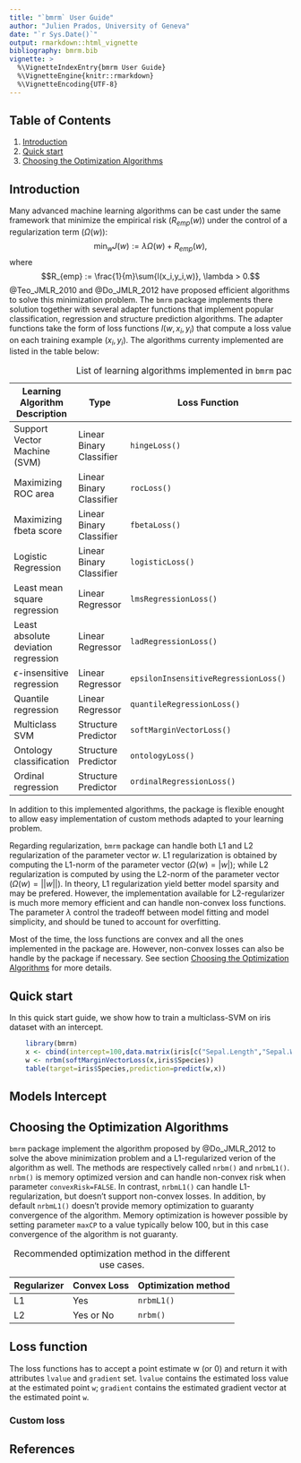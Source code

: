 ```yaml
---
title: "`bmrm` User Guide"
author: "Julien Prados, University of Geneva"
date: "`r Sys.Date()`"
output: rmarkdown::html_vignette
bibliography: bmrm.bib
vignette: >
  %\VignetteIndexEntry{bmrm User Guide}
  %\VignetteEngine{knitr::rmarkdown}
  %\VignetteEncoding{UTF-8}
---
```



## Table of Contents
1. [Introduction](#introduction)
2. [Quick start](#quick-start)
3. [Choosing the Optimization Algorithms](#choosing-the-optimization-algorithms)


## Introduction
Many advanced machine learning algorithms can be cast under the same framework that minimize the empirical risk ($R_{emp}(w)$) under the control of a regularization term ($\Omega(w)$):
$$\min_{w} J(w) := \lambda \Omega(w) + R_{emp}(w),$$
where
$$R_{emp} := \frac{1}{m}\sum{l(x_i,y_i,w)}, \lambda > 0.$$
@Teo_JMLR_2010 and @Do_JMLR_2012 have proposed efficient algorithms to solve this minimization problem. The `bmrm` package implements there solution together with several adapter functions that implement popular classification, regression and structure prediction algorithms. The adapter functions take the form of loss functions $l(w,x_i,y_i)$ that compute a loss value on each training example $(x_i,y_i)$. The algorithms currenty implemented are listed in the table below:

| Learning Algorithm Description      | Type                       | Loss Function                        |  Loss Value                  |
|-------------------------------------|----------------------------|--------------------------------------|------------------------------|
| Support Vector Machine (SVM)        | Linear Binary Classifier   | `hingeLoss()`                        | $\max(0,1-ywx)$              |
| Maximizing ROC area                 | Linear Binary Classifier   | `rocLoss()`                          | @Teo_JMLR_2010, &sect;A.3.1  |
| Maximizing fbeta score              | Linear Binary Classifier   | `fbetaLoss()`                        | @Teo_JMLR_2010, &sect;A.3.5  |
| Logistic Regression                 | Linear Binary Classifier   | `logisticLoss()`                     | $\log(1+e^{-ywx})$           |
| Least mean square regression        | Linear Regressor           | `lmsRegressionLoss()`                | $(wx-y)^2/2$                 |
| Least absolute deviation regression | Linear Regressor           | `ladRegressionLoss()`                | $abs(wx-y)$                  |
| $\epsilon$-insensitive regression   | Linear Regressor           | `epsilonInsensitiveRegressionLoss()` | $\max(0,abs(wx-y)-\epsilon)$ |
| Quantile regression                 | Linear Regressor           | `quantileRegressionLoss()`           | @Teo_JMLR_2010, Table 5      |
| Multiclass SVM                      | Structure Predictor        | `softMarginVectorLoss()`             | @Teo_JMLR_2010, Table 6      |
| Ontology classification             | Structure Predictor        | `ontologyLoss()`                     | @Teo_JMLR_2010, &sect;A.4.2  |
| Ordinal regression                  | Structure Predictor        | `ordinalRegressionLoss()`            | @Teo_JMLR_2010, &sect;A.3.2  |

Table: List of learning algorithms implemented in `bmrm` package. \label{tab:bmrm_learning_algorithms}

In addition to this implemented algorithms, the package is flexible enought to allow easy implementation of custom methods adapted to your learning problem.

Regarding regularization, `bmrm` package can handle both L1 and L2 regularization of the parameter vector $w$. L1 regularization is obtained by computing the L1-norm of the parameter vector ($\Omega(w)=|w|$); while L2 regularization is computed by using the L2-norm of the parameter vector ($\Omega(w)=||w||$). In theory, L1 regularization yield better model sparsity and may be prefered. However, the implementation available for L2-regularizer is much more memory efficient and can handle non-convex loss functions. The parameter $\lambda$ control the tradeoff between model fitting and model simplicity, and should be tuned to account for overfitting.

Most of the time, the loss functions are convex and all the ones implemented in the package are. However, non-convex losses can also be handle by the package if necessary. See section [Choosing the Optimization Algorithms](#choosing-the-optimization-algorithms) for more details.


## Quick start

In this quick start guide, we show how to train a multiclass-SVM on iris dataset with an intercept.

```r
    library(bmrm)
    x <- cbind(intercept=100,data.matrix(iris[c("Sepal.Length","Sepal.Width","Petal.Length","Petal.Width")]))
    w <- nrbm(softMarginVectorLoss(x,iris$Species))
    table(target=iris$Species,prediction=predict(w,x))
```
    
    
## Models Intercept



## Choosing the Optimization Algorithms
`bmrm` package implement the algorithm proposed by @Do_JMLR_2012 to solve the above minimization problem and a L1-regularized verion of the algorithm as well. The methods are respectively called `nrbm()` and `nrbmL1()`. `nrbm()` is memory optimized version and can handle non-convex risk when parameter `convexRisk=FALSE`. In contrast, `nrbmL1()` can handle L1-regularization, but doesn't support non-convex losses. In addition, by default `nrbmL1()` doesn't provide memory optimization to guaranty convergence of the algorithm. Memory optimization is however possible by setting parameter `maxCP` to a value typically below 100, but in this case convergence of the algorithm is not guaranty.


| Regularizer | Convex Loss  | Optimization method |
|-------------|--------------|---------------------|
| L1          | Yes          | `nrbmL1()`            |
| L2          | Yes or No    | `nrbm()`            |

Table: Recommended optimization method in the different use cases.

 

## Loss function

The loss functions has to accept a point estimate w (or 0) and return it with attributes `lvalue` and `gradient` set. `lvalue` contains the estimated loss value at the estimated point `w`; `gradient` contains the estimated gradient vector at the estimated point `w`.

### Custom loss


## References



